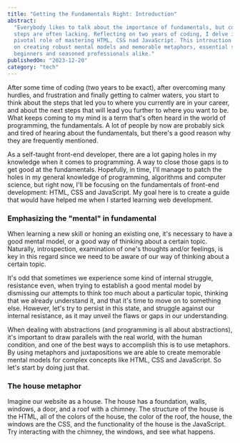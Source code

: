 ```yaml
---
title: "Getting the Fundamentals Right: Introduction"
abstract:
  "Everybody likes to talk about the importance of fundamentals, but concrete
  steps are often lacking. Reflecting on two years of coding, I delve into the
  pivotal role of mastering HTML, CSS nad JavaScript. This introuction focuses
  on creating robust mental models and memorable metaphors, essential steps for
  beginners and seasoned professionals alike."
publishedOn: "2023-12-20"
category: "tech"
---
```


After some time of coding (two years to be exact), after overcoming many
hurdles, and frustration and finally getting to calmer waters, you start to
think about the steps that led you to where you currently are in your career,
and about the next steps that will lead you further to where you want to be.
What keeps coming to my mind is a term that's often heard in the world of
programming, the fundamentals. A lot of people by now are probably sick and
tired of hearing about the fundamentals, but there's a good reason why they are
frequently mentioned.

As a self-taught front-end developer, there are a lot gaping holes in my
knowledge when it comes to programming. A way to close those gaps is to get good
at the fundamentals. Hopefully, in time, I'll manage to patch the holes in my
general knowledge of programming, algorithms and computer science, but right
now, I'll be focusing on the fundamentals of front-end development: HTML, CSS
and JavaScript. My goal here is to create a guide that would have helped me when
I started learning web development.

### Emphasizing the "mental" in fundamental

When learning a new skill or honing an existing one, it's necessary to have a
good mental model, or a good way of thinking about a certain topic. Naturally,
introspection, examination of one's thoughts and/or feelings, is key in this
regard since we need to be aware of our way of thinking about a certain topic.

It's odd that sometimes we experience some kind of internal struggle, resistance
even, when trying to establish a good mental model by dismissing our attempts to
think too much about a particular topic, thinking that we already understand it,
and that it's time to move on to something else. However, let's try to persist
in this state, and struggle against our internal resistance, as it may unveil
the flaws or gaps in our understanding.

When dealing with abstractions (and programming is all about abstractions), it's
important to draw parallels with the real world, with the human condition, and
one of the best ways to accomplish this is to use metaphors. By using metaphors
and juxtapositions we are able to create memorable mental models for complex
concepts like HTML, CSS and JavaScript. So let's start by doing just that.

### The house metaphor

Imagine our website as a house. The house has a foundation, walls, windows, a
door, and a roof with a chimney. The structure of the house is the HTML, all of
the colors of the house, the color of the roof, the house, the windows are the
CSS, and the functionality of the house is the JavaScript. Try interacting with
the chimney, the windows, and see what happens.

<HouseDemo />
